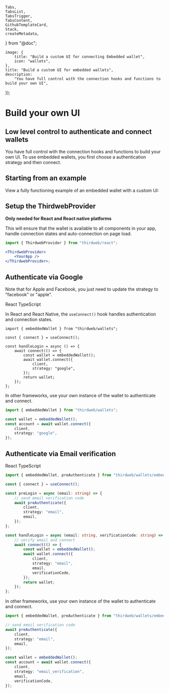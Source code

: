 	Tabs,
	TabsList,
	TabsTrigger,
	TabsContent,
	GithubTemplateCard,
	Stack,
	createMetadata,
} from "@doc";

	image: {
		title: "Build a custom UI for connecting Embedded wallet",
		icon: "wallets",
	},
	title: "Build a custom UI for embedded wallets",
	description:
		"You have full control with the connection hooks and functions to build your own UI",
});

# Build your own UI

## Low level control to authenticate and connect wallets

You have full control with the connection hooks and functions to build your own UI. To use embedded wallets, you first choose a authentication strategy and then connect.

## Starting from an example

View a fully functioning example of an embedded wallet with a custom UI:

<Stack>

<GithubTemplateCard
	title="Embedded Wallets with Custom UI - React"
	href="https://github.com/thirdweb-example/embedded-wallet-custom-ui"
/>

<GithubTemplateCard
	title="Embedded Wallets with Custom UI - React Native"
	href="https://github.com/thirdweb-example/embedded-wallet-custom-ui-react-native"
/>

</Stack>

## Setup the ThirdwebProvider

**Only needed for React and React native platforms**

This will ensure that the wallet is available to all components in your app, handle connection states and auto-connection on page load.

```jsx
import { ThirdwebProvider } from "thirdweb/react";

<ThirdwebProvider>
	<YourApp />
</ThirdwebProvider>;
```

## Authenticate via Google

Note that for Apple and Facebook, you just need to update the strategy to "facebook" or "apple".

<Tabs defaultValue="react-native">
<TabsList>
	<TabsTrigger value="react-native">React</TabsTrigger>
	<TabsTrigger value="typescript">TypeScript</TabsTrigger>
</TabsList>

<TabsContent value="react-native">

In React and React Native, the `useConnect()` hook handles authentication and connection states.

```tsx
import { embeddedWallet } from "thirdweb/wallets";

const { connect } = useConnect();

const handleLogin = async () => {
	await connect(() => {
		const wallet = embeddedWallet();
		await wallet.connect({
			client,
			strategy: "google",
		});
		return wallet;
	});
};
```

</TabsContent>

<TabsContent value="typescript">

In other frameworks, use your own instance of the wallet to authenticate and connect.

```typescript
import { embeddedWallet } from "thirdweb/wallets";

const wallet = embeddedWallet();
const account = await wallet.connect({
	client,
	strategy: "google",
});
```

</TabsContent>
</Tabs>

## Authenticate via Email verification

<Tabs defaultValue="react-native">
<TabsList>
	<TabsTrigger value="react-native">React</TabsTrigger>
	<TabsTrigger value="typescript">TypeScript</TabsTrigger>
</TabsList>

<TabsContent value="react-native">

```typescript
import { embeddedWallet, preAuthenticate } from "thirdweb/wallets/embedded";

const { connect } = useConnect();

const preLogin = async (email: string) => {
	// send email verification code
	await preAuthenticate({
		client,
		strategy: "email",
		email,
	});
};

const handleLogin = async (email: string, verificationCode: string) => {
	// verify email and connect
	await connect(() => {
		const wallet = embeddedWallet();
		await wallet.connect({
			client,
			strategy: "email",
			email,
			verificationCode,
		});
		return wallet;
	});
};
```

</TabsContent>

<TabsContent value="typescript">

In other frameworks, use your own instance of the wallet to authenticate and connect.

```typescript
import { embeddedWallet, preAuthenticate } from "thirdweb/wallets/embedded";

// send email verification code
await preAuthenticate({
	client,
	strategy: "email",
	email,
});

const wallet = embeddedWallet();
const account = await wallet.connect({
	client,
	strategy: "email_verification",
	email,
	verificationCode,
});
```

</TabsContent>
</Tabs>
